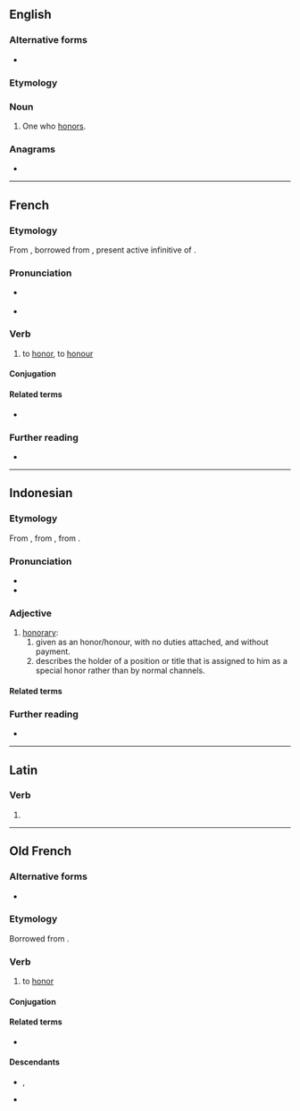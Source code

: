 ==English==

===Alternative forms===
* {{l|en|honourer}}

===Etymology===
{{suffix|en|honor|er}}

===Noun===
{{en-noun}}

# One who [[honor]]s.

===Anagrams===
* {{anagrams|en|a=ehnoorr|hornero|rehonor}}

----

==French==

===Etymology===
From {{inh|fr|fro|honorer}}, borrowed from {{bor|fr|la|honorāre}}, present active infinitive of {{m|la|honōrō}}.

===Pronunciation===
* {{fr-muteh}} {{fr-IPA}}
* {{audio|fr|Fr-honorer.ogg|Audio}}

===Verb===
{{fr-verb}}

# to [[honor]], to [[honour]]

====Conjugation====
{{fr-conj-auto}}

====Related terms====
* {{l|fr|honneur}}

===Further reading===
* {{R:TLFi}}

----

==Indonesian==

===Etymology===
From {{bor|id|nl|honorair}}, from {{der|id|fr|honoraire}}, from {{der|id|la|honorarius}}.

===Pronunciation===
* {{IPA|id|[hoˈnorɛr]}}
* {{hyphenation|id|ho|no|rèr}}

===Adjective===
{{id-noun|head=|pl=-}}

# [[honorary]]:
## given as an honor/honour, with no duties attached, and without payment.
## describes the holder of a position or title that is assigned to him as a special honor rather than by normal channels.

====Related terms====
{{rel4|id|
| honor
| honorarium
|}}

===Further reading===
* {{R:KBBI Daring}}

----

==Latin==

===Verb===
{{la-verb-form|honōrer}}

# {{inflection of|la|honōrō||1|s|pres|pasv|subj}}

----

==Old French==

===Alternative forms===
* {{alter|fro|honurer|onorer|onurer}}

===Etymology===
Borrowed from {{bor|fro|la|honoro|honoro, honorare}}.

===Verb===
{{head|fro|verb}}

# to [[honor]]

====Conjugation====
{{fro-conj-er}}

====Related terms====
* {{l|fro|honor}}

====Descendants====
* {{desc|en|to [[honour]]|bor=1}}, {{l|en|to [[honor]]}}
* {{desc|fr|honorer}}